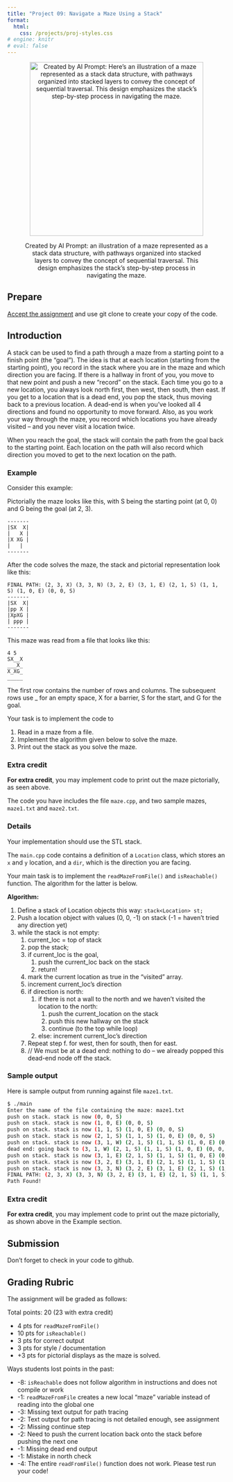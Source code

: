 ```yaml
---
title: "Project 09: Navigate a Maze Using a Stack"
format: 
  html:
    css: /projects/proj-styles.css
# engine: knitr
# eval: false
---
```



<center>

<figure>

<img src="/projects/imgs/proj8-stack.png" alt="Created by AI Prompt: Here’s an illustration of a maze represented as a stack data structure, with pathways organized into stacked layers to convey the concept of sequential traversal. This design emphasizes the stack’s step-by-step process in navigating the maze." width="400"/>

<figcaption>Created by AI Prompt: an illustration of a maze represented as a stack data structure, with pathways organized into stacked layers to convey the concept of sequential traversal. This design emphasizes the stack’s step-by-step process in navigating the maze.</figcaption>

</figure>

</center>

## Prepare

[Accept the assignment](https://classroom.github.com/a/3j-1oMeu) and use git clone to create your copy of the code.

## Introduction

A stack can be used to find a path through a maze from a starting point to a finish point (the "goal"). The idea is that at each location (starting from the starting point), you record in the stack where you are in the maze and which direction you are facing. If there is a hallway in front of you, you move to that new point and push a new "record" on the stack. Each time you go to a new location, you always look north first, then west, then south, then east. If you get to a location that is a dead end, you pop the stack, thus moving back to a previous location. A dead-end is when you've looked all 4 directions and found no opportunity to move forward. Also, as you work your way through the maze, you record which locations you have already visited -- and you never visit a location twice.

When you reach the goal, the stack will contain the path from the goal back to the starting point. Each location on the path will also record which direction you moved to get to the next location on the path.

### Example

Consider this example:

Pictorially the maze looks like this, with S being the starting point (at 0, 0) and G being the goal (at 2, 3).

```         
-------
|SX  X|
|   X |
|X XG |
|   |
-------
```

After the code solves the maze, the stack and pictorial representation look like this:

```         
FINAL PATH: (2, 3, X) (3, 3, N) (3, 2, E) (3, 1, E) (2, 1, S) (1, 1, S) (1, 0, E) (0, 0, S)
-------
|SX  X|
|pp X |
|XpXG |
| ppp |
-------
```

This maze was read from a file that looks like this:

```         
4 5
SX__X
___X_
X_XG_
_____
```

The first row contains the number of rows and columns. The subsequent rows use \_ for an empty space, X for a barrier, S for the start, and G for the goal.

Your task is to implement the code to

1.  Read in a maze from a file.
2.  Implement the algorithm given below to solve the maze.
3.  Print out the stack as you solve the maze.

::: callout-important
### Extra credit

**For extra credit**, you may implement code to print out the maze pictorially, as seen above.
:::

The code you have includes the file `maze.cpp`, and two sample mazes, `maze1.txt` and `maze2.txt`.

### Details

Your implementation should use the STL stack.

The `main.cpp` code contains a definition of a `Location` class, which stores an `x` and `y` location, and a `dir`, which is the direction you are facing.

Your main task is to implement the `readMazeFromFile()` and `isReachable()` function. The algorithm for the latter is below.

**Algorithm:**

1.  Define a stack of Location objects this way: `stack<Location> st;`
2.  Push a location object with values (0, 0, -1) on stack (-1 = haven't tried any direction yet)
3.  while the stack is not empty:
    1.  current_loc = top of stack
    2.  pop the stack;
    3.  if current_loc is the goal,
        1.  push the current_loc back on the stack
        2.  return!
    4.  mark the current location as true in the "visited" array.
    5.  increment current_loc's direction
    6.  if direction is north:
        1.  if there is not a wall to the north and we haven't visited the location to the north:
            1.  push the current_location on the stack
            2.  push this new hallway on the stack
            3.  continue (to the top while loop)
        2.  else: increment current_loc's direction
    7.  Repeat step f. for west, then for south, then for east.
    8.  // We must be at a dead end: nothing to do -- we already popped this dead-end node off the stack.

### Sample output

Here is sample output from running against file `maze1.txt`.

``` bash
$ ./main
Enter the name of the file containing the maze: maze1.txt
push on stack. stack is now (0, 0, S)
push on stack. stack is now (1, 0, E) (0, 0, S)
push on stack. stack is now (1, 1, S) (1, 0, E) (0, 0, S)
push on stack. stack is now (2, 1, S) (1, 1, S) (1, 0, E) (0, 0, S)
push on stack. stack is now (3, 1, W) (2, 1, S) (1, 1, S) (1, 0, E) (0, 0, S)
dead end: going back to (3, 1, W) (2, 1, S) (1, 1, S) (1, 0, E) (0, 0, S)
push on stack. stack is now (3, 1, E) (2, 1, S) (1, 1, S) (1, 0, E) (0, 0, S)
push on stack. stack is now (3, 2, E) (3, 1, E) (2, 1, S) (1, 1, S) (1, 0, E) (0, 0, S)
push on stack. stack is now (3, 3, N) (3, 2, E) (3, 1, E) (2, 1, S) (1, 1, S) (1, 0, E) (0, 0, S)
FINAL PATH: (2, 3, X) (3, 3, N) (3, 2, E) (3, 1, E) (2, 1, S) (1, 1, S) (1, 0, E) (0, 0, S)
Path Found!
```

::: callout-important
### Extra credit

**For extra credit**, you may implement code to print out the maze pictorially, as shown above in the Example section.
:::

## Submission

Don't forget to check in your code to github.

## Grading Rubric

The assignment will be graded as follows:

Total points: 20 (23 with extra credit)

-   4 pts for `readMazeFromFile()`
-   10 pts for `isReachable()`
-   3 pts for correct output
-   3 pts for style / documentation
-   +3 pts for pictorial displays as the maze is solved.

Ways students lost points in the past:

-   -8: `isReachable` does not follow algorithm in instructions and does not compile or work
-   -1: `readMazeFromFile` creates a new local "maze" variable instead of reading into the global one
-   -3: Missing text output for path tracing
-   -2: Text output for path tracing is not detailed enough, see assignment
-   -2: Missing continue step
-   -2: Need to push the current location back onto the stack before pushing the next one
-   -1: Missing dead end output
-   -1: Mistake in north check
-   -4: The entire `readFromFile()` function does not work. Please test run your code!